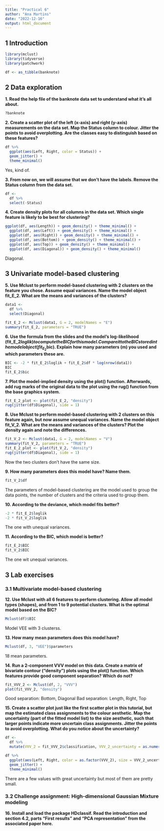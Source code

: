 ```yaml
---
title: "Practical 6"
author: "Ana Martins"
date: "2022-12-16"
output: html_document
---
```


## 1 Introduction

```r
library(mclust)
library(tidyverse)
library(patchwork)
```

```r
df <- as_tibble(banknote)
```

## 2 Data exploration

**1. Read the help file of the banknote data set to understand what it’s all about.**

```r
?banknote
```

**2. Create a scatter plot of the left (x-axis) and right (y-axis) measurements on the data set. Map the Status column to colour. Jitter the points to avoid overplotting. Are the classes easy to distinguish based on these features?**

```r
df %>% 
  ggplot(aes(Left, Right, color = Status)) +
  geom_jitter() +
  theme_minimal()
```

Yes, kind of.

**3. From now on, we will assume that we don’t have the labels. Remove the Status column from the data set.**

```r
df <-
  df %>% 
  select(-Status)
```

**4. Create density plots for all columns in the data set. Which single feature is likely to be best for clustering?**

```r
ggplot(df, aes(Length)) + geom_density() + theme_minimal() +
  ggplot(df, aes(Left)) + geom_density() + theme_minimal() +
  ggplot(df, aes(Right)) + geom_density() + theme_minimal() +
  ggplot(df, aes(Bottom)) + geom_density() + theme_minimal() +
  ggplot(df, aes(Top)) + geom_density() + theme_minimal() +
  ggplot(df, aes(Diagonal)) + geom_density() + theme_minimal()
```

Diagonal.

## 3 Univariate model-based clustering

**5. Use Mclust to perform model-based clustering with 2 clusters on the feature you chose. Assume equal variances. Name the model object fit_E_2. What are the means and variances of the clusters?**

```r
data1 <-
  df %>% 
  select(Diagonal)

fit_E_2 <- Mclust(data1, G = 2, modelNames = "E")
summary(fit_E_2, parameters = "TRUE")
```

**6. Use the formula from the slides and the model’s log-likelihood (fit_E_2$loglik) to compute the BIC for this model. Compare it to the BIC stored in the model object (fit_E_2$bic). Explain how many parameters (m) you used and which parameters these are.**

```r
BIC <- -2 * fit_E_2$loglik + fit_E_2$df * log(nrow(data1))
BIC
fit_E_2$bic
```

**7. Plot the model-implied density using the plot() function. Afterwards, add rug marks of the original data to the plot using the rug() function from the base graphics system.**

```r
fit_E_2_plot <- plot(fit_E_2, "density")
rug(jitter(df$Diagonal), side = 1)
```

**8. Use Mclust to perform model-based clustering with 2 clusters on this feature again, but now assume unequal variances. Name the model object fit_V_2. What are the means and variances of the clusters? Plot the density again and note the differences.**

```r
fit_V_2 <- Mclust(data1, G = 2, modelNames = "V")
summary(fit_V_2, parameters = "TRUE")
fit_E_2_plot <- plot(fit_V_2, "density")
rug(jitter(df$Diagonal), side = 1)
```

Now the two clusters don't have the same size.

**9. How many parameters does this model have? Name them.**

```r
fit_V_2$df
```

The parameters of model-based clustering are the model used to group the data points, the number of clusters and the criteria used to group them.

**10. According to the deviance, which model fits better?**

```r
-2 * fit_E_2$loglik
-2 * fit_V_2$loglik
```

The one with unequal variances.

**11. According to the BIC, which model is better?**

```r
fit_E_2$BIC
fit_V_2$BIC
```

The one wit unequal variances.

## 3 Lab exercises

### 3.1 Multivariate model-based clustering

**12. Use Mclust with all 6 features to perform clustering. Allow all model types (shapes), and from 1 to 9 potential clusters. What is the optimal model based on the BIC?**

```r
Mclust(df)$BIC
```
Model VEE with 3 clusterss.

**13. How many mean parameters does this model have?**

```r
Mclust(df, 3, "VEE")$parameters
```

18 mean parameters.

**14. Run a 2-component VVV model on this data. Create a matrix of bivariate contour (“density”) plots using the plot() function. Which features provide good component separation? Which do not?**

```r
fit_VVV_2 <- Mclust(df, 2, "VVV")
plot(fit_VVV_2, "density")
```

Good separation: Bottom, Diagonal
Bad separation: Length, Right, Top

**15. Create a scatter plot just like the first scatter plot in this tutorial, but map the estimated class assignments to the colour aesthetic. Map the uncertainty (part of the fitted model list) to the size aesthetic, such that larger points indicate more uncertain class assignments. Jitter the points to avoid overplotting. What do you notice about the uncertainty?**

```r
df <-
  df %>% 
  mutate(VVV_2 = fit_VVV_2$classification, VVV_2_uncertainty = as.numeric(fit_VVV_2$uncertainty))

df %>% 
  ggplot(aes(Left, Right, color = as.factor(VVV_2), size = VVV_2_uncertainty)) +
  geom_jitter() +
  theme_minimal()
```

There are a few values with great uncertainty but most of them are pretty small.

### 3.2 Challenge assignment: High-dimensional Gaussian Mixture modeling

**16. Install and load the package HDclassif. Read the introduction and section 4.2, parts “First results” and “PCA representation” from the associated paper here.**
